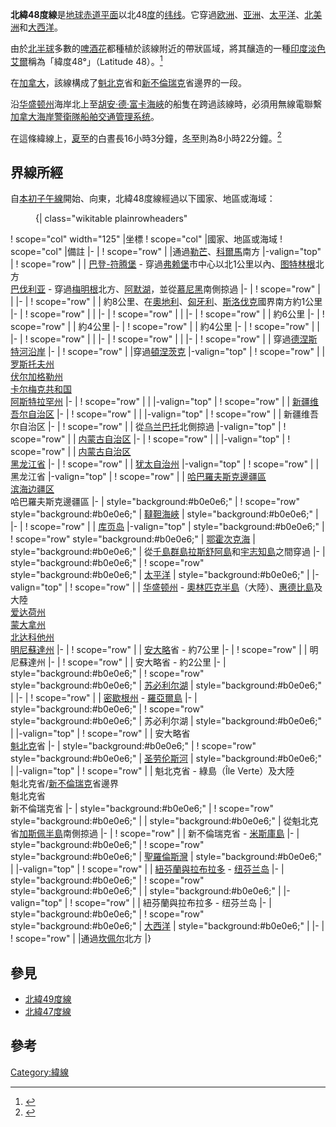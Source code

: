 {{NoteTA
|G1=Toponym
}}
{{Location map-line|lat=48}}
{{kml}}
'''北緯48度線'''是[[地球|地球]][[赤道|赤道平面]]以北48[[度_(角)|度]]的[[纬线|纬线]]。它穿過[[欧洲|欧洲]]、[[亚洲|亚洲]]、[[太平洋|太平洋]]、[[北美洲|北美洲]]和[[大西洋|大西洋]]。

由於[[北半球|北半球]]多數的[[啤酒花|啤酒花]]都種植於該線附近的帶狀區域，{{link-en|塞繆爾·亞當斯 (波士頓啤酒公司)|Samuel Adams (Boston Beer Company)|波士頓啤酒公司}}將其釀造的一種[[印度淡色艾爾|印度淡色艾爾]]稱為「緯度48°」（Latitude 48）。<ref>{{cite web|title=OctoberFest|url=http://www.samueladams.com/enjoy-our-beer/beer-detail.aspx?id=40f052d8-81f6-4a7b-9a38-6806c0eeebff|publisher=Samuel Adams|accessdate=2015-09-03|archive-date=2012-10-28|archive-url=https://web.archive.org/web/20121028050039/http://www.samueladams.com/enjoy-our-beer/beer-detail.aspx?id=40f052d8-81f6-4a7b-9a38-6806c0eeebff|dead-url=no}}{{en}}</ref>

在[[加拿大|加拿大]]，該線構成了[[魁北克|魁北克]]省和[[新不倫瑞克|新不倫瑞克]]省邊界的一段。

沿[[华盛顿州|华盛顿州]]海岸北上至[[胡安·德·富卡海峽|胡安·德·富卡海峽]]的船隻在跨過該線時，必須用無線電聯繫[[加拿大海岸警衛隊|加拿大海岸警衛隊]][[船舶交通管理系统|船舶交通管理系统]]。

在這條緯線上，[[夏至|夏至]]的白晝長16小時3分鐘，[[冬至|冬至]]則為8小時22分鐘。<ref>{{cite web|title=Duration of Daylight|url=http://aa.usno.navy.mil/data/docs/Dur_OneYear.php|publisher=Astronomical Applications Department of the U.S. Naval Observatory|accessdate=2015-09-03|archive-date=2017-07-18|archive-url=https://web.archive.org/web/20170718031549/http://aa.usno.navy.mil/data/docs/Dur_OneYear.php|dead-url=no}}{{en}}</ref>

== 界線所經 ==
自[[本初子午線|本初子午線]]開始、向東，北緯48度線經過以下國家、地區或海域：

:{| class="wikitable plainrowheaders"
! scope="col" width="125" |坐標
! scope="col" |國家、地區或海域
! scope="col" |備註
|-
| {{Coord|48|0|N|0|0|E|type:landmark|name=本初子午線}}
! scope="row" | {{FRA}}
|通過[[勒芒|勒芒]]、[[科尔马_(上莱茵省)|科爾馬]]南方
|-valign="top"
| {{Coord|48|0|N|7|36|E|type:country|name=德國}}
! scope="row" | {{DEU}}
| [[巴登-符腾堡|巴登-符腾堡]] - 穿過[[弗赖堡|弗赖堡]]市中心以北1公里以內、[[图特林根|图特林根]]北方<br/> [[巴伐利亚|巴伐利亚]] - 穿過[[梅明根|梅明根]]北方、[[阿默湖|阿默湖]]，並從[[慕尼黑|慕尼黑]]南側掠過
|-
| {{Coord|48|0|N|12|52|E|type:country|name=奧地利}}
! scope="row" | {{AUT}}
|
|-
| {{Coord|48|0|N|17|9|E|type:country|name=匈牙利}}
! scope="row" | {{HUN}}
| 約8公里、在[[奧地利|奧地利]]、[[匈牙利|匈牙利]]、[[斯洛伐克|斯洛伐克]]國界南方約1公里
|-
| {{Coord|48|0|N|17|16|E|type:country|name=斯洛伐克}}
! scope="row" | {{SVK}}
|
|-
| {{Coord|48|0|N|18|49|E|type:country|name=匈牙利}}
! scope="row" | {{HUN}}
|
|-
| {{Coord|48|0|N|22|51|E|type:country|name=烏克蘭}}
! scope="row" | {{UKR}}
| 約6公里
|-
| {{Coord|48|0|N|22|56|E|type:country|name=羅馬尼亞}}
! scope="row" | {{ROM}}
| 約4公里
|-
| {{Coord|48|0|N|23|0|E|type:country|name=烏克蘭}}
! scope="row" | {{UKR}}
| 約4公里
|-
| {{Coord|48|0|N|23|3|E|type:country|name=羅馬尼亞}}
! scope="row" | {{ROM}}
|
|-
| {{Coord|48|0|N|23|24|E|type:country|name=烏克蘭}}
! scope="row" | {{UKR}}
|
|-
| {{Coord|48|0|N|26|11|E|type:country|name=羅馬尼亞}}
! scope="row" | {{ROM}}
|
|-
| {{Coord|48|0|N|27|8|E|type:country|name=摩爾多瓦}}
! scope="row" | {{MDA}}
| 穿過[[德涅斯特河沿岸|德涅斯特河沿岸]]
|-
| {{Coord|48|0|N|28|54|E|type:country|name=烏克蘭}}
! scope="row" | {{UKR}}
|穿過[[頓涅茨克|頓涅茨克]]
|-valign="top"
| {{Coord|48|0|N|39|48|E|type:country|name=俄羅斯}}
! scope="row" | {{RUS}}
| [[罗斯托夫州|罗斯托夫州]]<br/> [[伏尔加格勒州|伏尔加格勒州]]<br/> [[卡尔梅克共和国|卡尔梅克共和国]]<br/> [[阿斯特拉罕州|阿斯特拉罕州]]
|-
| {{Coord|48|0|N|47|1|E|type:country|name=哈薩克}}
! scope="row" | {{KAZ}}
|
|-valign="top"
| {{Coord|48|0|N|85|34|E|type:country|name=中國}}
! scope="row" | {{CHN}}
| [[新疆维吾尔自治区|新疆维吾尔自治区]]
|-
| {{Coord|48|0|N|89|2|E|type:country|name=蒙古}}
! scope="row" | {{MNG}}
|
|-valign="top"
| {{Coord|48|0|N|89|17|E|type:country|name=中國}}
! scope="row" | {{CHN}}
| 新疆维吾尔自治区
|-
| {{Coord|48|0|N|89|35|E|type:country|name=蒙古}}
! scope="row" | {{MNG}}
| 從[[乌兰巴托|乌兰巴托]]北側掠過
|-valign="top"
| {{Coord|48|0|N|115|30|E|type:country|name=中國}}
! scope="row" | {{CHN}}
| [[内蒙古自治区|内蒙古自治区]]
|-
| {{Coord|48|0|N|117|47|E|type:country|name=蒙古}}
! scope="row" | {{MNG}}
|
|-valign="top"
| {{Coord|48|0|N|118|28|E|type:country|name=中國}}
! scope="row" | {{CHN}}
| [[内蒙古自治区|内蒙古自治区]]<br/> [[黑龙江省|黑龙江省]]
|-
| {{Coord|48|0|N|130|44|E|type:country|name=俄羅斯}}
! scope="row" | {{RUS}}
| [[犹太自治州|犹太自治州]]
|-valign="top"
| {{Coord|48|0|N|132|52|E|type:country|name=中國}}
! scope="row" | {{CHN}}
| 黑龙江省
|-valign="top"
| {{Coord|48|0|N|134|33|E|type:country|name=俄羅斯}}
! scope="row" | {{RUS}}
| [[哈巴羅夫斯克邊疆區|哈巴羅夫斯克邊疆區]]<br/> [[滨海边疆区|滨海边疆区]]<br/> 哈巴羅夫斯克邊疆區
|-
| style="background:#b0e0e6;" | {{Coord|48|0|N|139|33|E|type:waterbody|name=韃靼海峽}}
! scope="row" style="background:#b0e0e6;" | [[韃靼海峽|韃靼海峽]]
| style="background:#b0e0e6;" |
|-
| {{Coord|48|0|N|142|12|E|type:country|name=俄羅斯}}
! scope="row" | {{RUS}}
| [[库页岛|库页岛]]
|-valign="top"
| style="background:#b0e0e6;" | {{Coord|48|0|N|142|32|E|type:waterbody|name=鄂霍次克海}}
! scope="row" style="background:#b0e0e6;" | [[鄂霍次克海|鄂霍次克海]]
| style="background:#b0e0e6;" | 從{{RUS}}[[千島群島|千島群島]][[拉斯舒阿島|拉斯舒阿島]]和[[宇志知島|宇志知島]]之間穿過
|-
| style="background:#b0e0e6;" | {{Coord|48|0|N|153|10|E|type:waterbody|name=太平洋}}
! scope="row" style="background:#b0e0e6;" | [[太平洋|太平洋]]
| style="background:#b0e0e6;" |
|-valign="top"
| {{Coord|48|0|N|124|41|W|type:country|name=美國}}
! scope="row" | {{USA}}
| [[华盛顿州|华盛顿州]] - [[奧林匹克半島|奧林匹克半島]]（大陸）、[[惠德比島|惠德比島]]及大陸<br/> [[爱达荷州|爱达荷州]]<br/> [[蒙大拿州|蒙大拿州]]<br/> [[北达科他州|北达科他州]]<br/> [[明尼蘇達州|明尼蘇達州]]
|-
| {{Coord|48|0|N|89|56|W|type:country|name=加拿大}}
! scope="row" | {{CAN}}
| [[安大略|安大略]]省 - 約7公里
|-
| {{Coord|48|0|N|89|50|W|type:country|name=美國}}
! scope="row" | {{USA}}
| 明尼蘇達州
|-
| {{Coord|48|0|N|89|35|W|type:country|name=加拿大}}
! scope="row" | {{CAN}}
| 安大略省 - 約2公里
|-
| style="background:#b0e0e6;" | {{Coord|48|0|N|89|34|W|type:waterbody|name=蘇必略湖}}
! scope="row" style="background:#b0e0e6;" | [[苏必利尔湖|苏必利尔湖]]
| style="background:#b0e0e6;" |
|-
| {{Coord|48|0|N|88|59|W|type:country|name=美國}}
! scope="row" | {{USA}}
| [[密歇根州|密歇根州]] - [[羅亞爾島|羅亞爾島]]
|-
| style="background:#b0e0e6;" | {{Coord|48|0|N|88|41|W|type:waterbody|name=蘇必略湖}}
! scope="row" style="background:#b0e0e6;" | 苏必利尔湖
| style="background:#b0e0e6;" |
|-valign="top"
| {{Coord|48|0|N|85|54|W|type:country|name=加拿大}}
! scope="row" | {{CAN}}
| 安大略省<br/> [[魁北克|魁北克]]省
|-
| style="background:#b0e0e6;" | {{Coord|48|0|N|69|47|W|type:waterbody|name=圣劳伦斯河}}
! scope="row" style="background:#b0e0e6;" | [[圣劳伦斯河|圣劳伦斯河]]
| style="background:#b0e0e6;" |
|-valign="top"
| {{Coord|48|0|N|69|30|W|type:country|name=加拿大}}
! scope="row" | {{CAN}}
| 魁北克省 - 綠島（Île Verte）及大陸<br/> 魁北克省/[[新不倫瑞克|新不倫瑞克]]省邊界<br/> 魁北克省<br/> 新不倫瑞克省
|-
| style="background:#b0e0e6;" | {{Coord|48|0|N|66|19|W|type:waterbody|name=沙勒爾灣}}
! scope="row" style="background:#b0e0e6;" | {{link-en|沙勒爾灣|Chaleur Bay}}
| style="background:#b0e0e6;" | 從{{CAN}}魁北克省[[加斯佩半島|加斯佩半島]]南側掠過
|-
| {{Coord|48|0|N|64|33|W|type:country|name=加拿大}}
! scope="row" | {{CAN}}
| 新不倫瑞克省 - [[米斯庫島|米斯庫島]]
|-
| style="background:#b0e0e6;" | {{Coord|48|0|N|64|29|W|type:waterbody|name=聖羅倫斯灣}}
! scope="row" style="background:#b0e0e6;" | [[聖羅倫斯灣|聖羅倫斯灣]]
| style="background:#b0e0e6;" |
|-valign="top"
| {{Coord|48|0|N|59|17|W|type:country|name=加拿大}}
! scope="row" | {{CAN}}
| [[紐芬蘭與拉布拉多|紐芬蘭與拉布拉多]] - [[纽芬兰岛|纽芬兰岛]]
|-
| style="background:#b0e0e6;" | {{Coord|48|0|N|53|39|W|type:waterbody|name=三一灣}}
! scope="row" style="background:#b0e0e6;" | {{link-en|三一灣 (紐芬蘭與拉布拉多)|Trinity Bay, Newfoundland and Labrador|三一灣}}
| style="background:#b0e0e6;" |
|-valign="top"
| {{Coord|48|0|N|53|19|W|type:country|name=加拿大}}
! scope="row" | {{CAN}}
| 紐芬蘭與拉布拉多 - 纽芬兰岛
|-
| style="background:#b0e0e6;" | {{Coord|48|0|N|52|59|W|type:waterbody|name=大西洋}}
! scope="row" style="background:#b0e0e6;" | [[大西洋|大西洋]]
| style="background:#b0e0e6;" |
|-
| {{Coord|48|0|N|4|30|W|type:country|name=法國}}
! scope="row" | {{FRA}}
|通過[[坎佩尔|坎佩尔]]北方
|}

== 參見 ==
*[[北緯49度線|北緯49度線]]
*[[北緯47度線|北緯47度線]]

== 參考 ==
{{reflist}}

{{geographical coordinates|state=collapsed}}

[[Category:緯線|Category:緯線]]